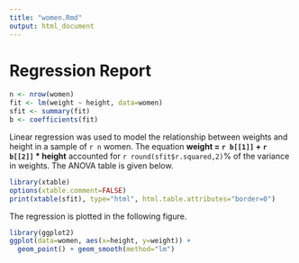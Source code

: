 ```yaml
---
title: "women.Rmd"
output: html_document
---
```


# Regression Report
```r
n <- nrow(women)
fit <- lm(weight ~ height, data=women)
sfit <- summary(fit)
b <- coefficients(fit)
```

Linear regression was used to model the relationship between
weights and height in a sample of `r n` women. The equation
**weight = `r b[[1]]` +  `r b[[2]]` * height**
  accounted for `r round(sfit$r.squared,2)`% of the variance
in weights. The ANOVA table is given below.

```r
library(xtable)
options(xtable.comment=FALSE)
print(xtable(sfit), type="html", html.table.attributes="border=0")
```

The regression is plotted in the following figure.
```r
library(ggplot2)
ggplot(data=women, aes(x=height, y=weight)) +
  geom_point() + geom_smooth(method="lm")
```